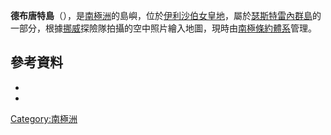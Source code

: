 {{Coord|69|34|S|75|30|E|source:GNIS|display=title}}

'''德布唐特島'''（{{lang-nn|Debutante Island}}），是[[南極洲|南極洲]]的島嶼，位於[[伊利沙伯女皇地|伊利沙伯女皇地]]，屬於[[瑟斯特雷內群島|瑟斯特雷內群島]]的一部分，根據[[挪威|挪威]]探險隊拍攝的空中照片繪入地圖，現時由[[南極條約體系|南極條約體系]]管理。


==參考資料==
*{{cite gnis | type = antarid | id = 3643| name = Debutante Island | accessdate = 2012-01-06}}
*{{usgs-gazetteer|id=3643}}

{{Antarctica-geo-stub}}
[[Category:南極洲|Category:南極洲]]